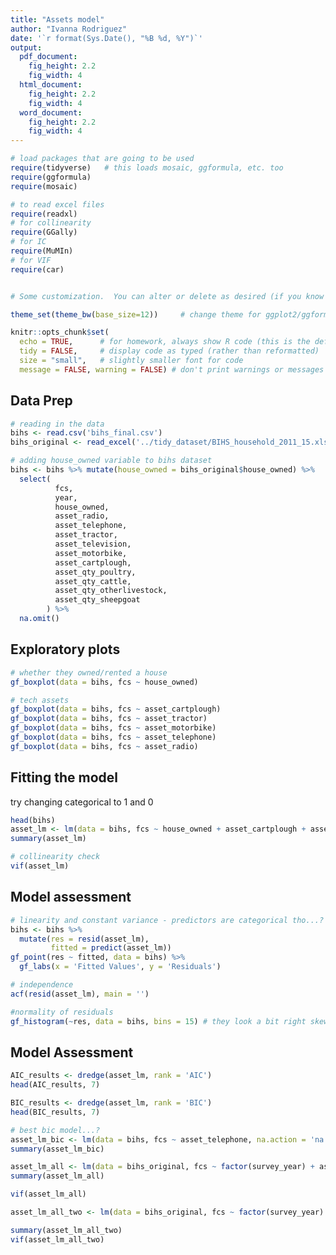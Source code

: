 ```yaml
---
title: "Assets model"
author: "Ivanna Rodriguez"
date: '`r format(Sys.Date(), "%B %d, %Y")`'
output: 
  pdf_document:
    fig_height: 2.2
    fig_width: 4
  html_document:
    fig_height: 2.2
    fig_width: 4
  word_document:
    fig_height: 2.2
    fig_width: 4
---
```


```r
# load packages that are going to be used
require(tidyverse)   # this loads mosaic, ggformula, etc. too
require(ggformula)
require(mosaic)

# to read excel files
require(readxl)
# for collinearity
require(GGally)
# for IC
require(MuMIn)
# for VIF
require(car)


# Some customization.  You can alter or delete as desired (if you know what you are doing).

theme_set(theme_bw(base_size=12))     # change theme for ggplot2/ggformula

knitr::opts_chunk$set(
  echo = TRUE,      # for homework, always show R code (this is the default)
  tidy = FALSE,     # display code as typed (rather than reformatted)
  size = "small",   # slightly smaller font for code
  message = FALSE, warning = FALSE) # don't print warnings or messages in compiled document. So you MUST check them in RStudio!
```

## Data Prep

```r
# reading in the data
bihs <- read.csv('bihs_final.csv')
bihs_original <- read_excel('../tidy_dataset/BIHS_household_2011_15.xlsx')
```

```r
# adding house_owned variable to bihs dataset
bihs <- bihs %>% mutate(house_owned = bihs_original$house_owned) %>% 
  select(
          fcs,
          year,
          house_owned,      
          asset_radio,
          asset_telephone,
          asset_tractor,
          asset_television,
          asset_motorbike,
          asset_cartplough,
          asset_qty_poultry,
          asset_qty_cattle,
          asset_qty_otherlivestock,
          asset_qty_sheepgoat
        ) %>%
  na.omit()
```

## Exploratory plots

```r
# whether they owned/rented a house
gf_boxplot(data = bihs, fcs ~ house_owned)

# tech assets
gf_boxplot(data = bihs, fcs ~ asset_cartplough)
gf_boxplot(data = bihs, fcs ~ asset_tractor)
gf_boxplot(data = bihs, fcs ~ asset_motorbike)
gf_boxplot(data = bihs, fcs ~ asset_telephone)
gf_boxplot(data = bihs, fcs ~ asset_radio)
```

## Fitting the model

try changing categorical to 1 and 0

```r
head(bihs)
asset_lm <- lm(data = bihs, fcs ~ house_owned + asset_cartplough + asset_tractor + asset_motorbike + asset_telephone + asset_radio, na.action = 'na.fail')
summary(asset_lm)

# collinearity check
vif(asset_lm)
```

## Model assessment 

```r
# linearity and constant variance - predictors are categorical tho...?
bihs <- bihs %>%
  mutate(res = resid(asset_lm),
         fitted = predict(asset_lm))
gf_point(res ~ fitted, data = bihs) %>%
  gf_labs(x = 'Fitted Values', y = 'Residuals')
```

```r
# independence
acf(resid(asset_lm), main = '')

#normality of residuals
gf_histogram(~res, data = bihs, bins = 15) # they look a bit right skewed...
```

## Model Assessment

```r
AIC_results <- dredge(asset_lm, rank = 'AIC')
head(AIC_results, 7)

BIC_results <- dredge(asset_lm, rank = 'BIC')
head(BIC_results, 7)
```

```r
# best bic model...?
asset_lm_bic <- lm(data = bihs, fcs ~ asset_telephone, na.action = 'na.fail')
summary(asset_lm_bic)
```

```r
asset_lm_all <- lm(data = bihs_original, fcs ~ factor(survey_year) + asset_qty_poultry + asset_qty_cattle + asset_qty_otherlivestock + asset_qty_sheepgoat + memb_total + memb_und15 + memb_15_44 + hhs_total + bio_bio_1 + bio_bio_12)
summary(asset_lm_all)
```

```r
vif(asset_lm_all)
```


```r
asset_lm_all_two <- lm(data = bihs_original, fcs ~ factor(survey_year) + asset_qty_poultry + asset_qty_cattle + asset_qty_otherlivestock + asset_qty_sheepgoat + memb_total + memb_und15 + memb_15_44 + hhs_total + bio_bio_1 + bio_bio_12 + house_owned + asset_cartplough + asset_telephone)

summary(asset_lm_all_two)
vif(asset_lm_all_two)
```

